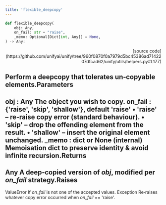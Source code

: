```yaml
---
title: 'flexible_deepcopy'
---
```


```python
def flexible_deepcopy(
    obj: Any,
    on_fail: str = "raise",
    _memo: Optional[Dict[int, Any]] = None,
) -> Any:
```

<p align="right">[source code](https://github.com/unifyai/unify/tree/960f0870f0a7979d5bc45386ad7142207dfcad62/unify/utils/helpers.py#L177)</p>

Perform a deepcopy that tolerates un‑copyable elements.Parameters
----------
obj : Any
The object you wish to copy.
on_fail : {'raise', 'skip', 'shallow'}, default 'raise'
• 'raise'   – re‑raise copy error (standard behaviour).
• 'skip'    – drop the offending element from the result.
• 'shallow' – insert the original element unchanged.
_memo : dict or None (internal)
Memoisation dict to preserve identity & avoid infinite recursion.Returns
-------
Any
A deep‑copied version of *obj*, modified per *on_fail* strategy.Raises
------
ValueError
If *on_fail* is not one of the accepted values.
Exception
Re‑raises whatever copy error occurred when *on_fail* == 'raise'.